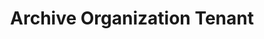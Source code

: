 ---
openapi: firework-v2-openapi post /tenants/{tenant_id}/archive
title: Archive Organization Tenant
---